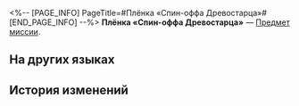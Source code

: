 <%-- [PAGE_INFO]
PageTitle=#Плёнка «Спин-оффа Древостарца»#
[END_PAGE_INFO] --%>
{{Предмет Инфобокс
|id          = 140487
|Изображение = Предмет Плёнка «Спин-оффа Древостарца».png
|Тип         = Предмет миссии
|Инвентарь   = Миссии
|Редкость    = 3
|Эффект      = 
|Описание    = Содержит спин-офф серии анимационных фильмов «Часик: Мемуары о сладких грёзах», в которых рассказывается о спасителе Грёзавиля, Древостарце.
}}
{{Описание|''Кхе-кхе, все должны любить и уважать друг друга и, что более важно, соблюдать правила.''}}
'''Плёнка «Спин-оффа Древостарца»''' — [[Предмет миссии]].

==На других языках==
{{На других языках
|en   = ''Old Man Wood's Extras'' Film Reel
|zhs  = 《木头老爷外传》胶卷
|zht  = 《木頭老爹外傳》膠捲
|ja   = 『ウッド爺外伝』のフィルム
|ko   = ≪나무 어르신 외전≫ 필름
|es   = Cinta de «Historia derivada del anciano Madera»
|fr   = Bobine de la ''série dérivée sur le Vieux Wood''
|ru   = Плёнка «Спин-оффа Древостарца»
|th   = ม้วนฟิล์ม "ภาคเสริมของปรมาจารย์ไม้"
|vi   = Cuộn Phim "Ngoại Truyện Ông Chủ Gỗ"
|de   = Filmrolle von „Spin-off: Der Alte Herr Holz“
|id   = Rol Film "Cerita Sampingan Bos Kayu"
|pt   = Rolo de Filme das "Histórias Secundárias do Velhote Madeira"
}}

==История изменений==
{{История изменений|3.5}}